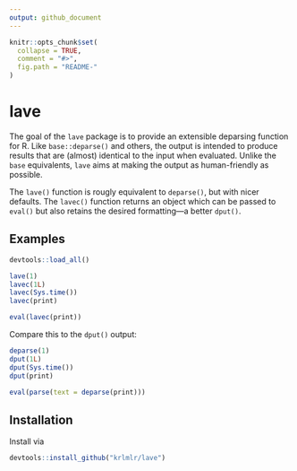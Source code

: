 ```yaml
---
output: github_document
---
```


<!-- README.md is generated from README.Rmd. Please edit that file -->

```r
knitr::opts_chunk$set(
  collapse = TRUE,
  comment = "#>",
  fig.path = "README-"
)
```

# lave

The goal of the `lave` package is to provide an extensible deparsing function for R.
Like `base::deparse()` and others, the output is intended to produce results that are (almost) identical to the input when evaluated.
Unlike the `base` equivalents, `lave` aims at making the output as human-friendly as possible.

The `lave()` function is rougly equivalent to `deparse()`, but with nicer defaults.
The `lavec()` function returns an object which can be passed to `eval()` but also retains the desired formatting---a better `dput()`.


## Examples

```r
devtools::load_all()
```

```r
lave(1)
lavec(1L)
lavec(Sys.time())
lavec(print)

eval(lavec(print))
```

Compare this to the `dput()` output:

```r
deparse(1)
dput(1L)
dput(Sys.time())
dput(print)

eval(parse(text = deparse(print)))
```


## Installation

Install via

```r
devtools::install_github("krlmlr/lave")
```

